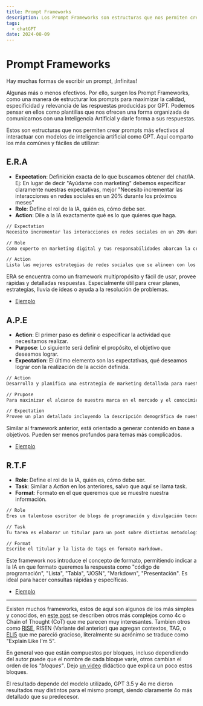 ---
title: Prompt Frameworks
description: Los Prompt Frameworks son estructuras que nos permiten crear prompts más efectivos al interactuar con modelos de inteligencia artificial como GPT.
tags:
  - chatGPT
date: 2024-08-09
---

# Prompt Frameworks

Hay muchas formas de escribir un prompt, ¡Infinitas!

Algunas más o menos efectivos. Por ello, surgen los Prompt Frameworks, como una manera de estructurar los prompts para maximizar la calidad, especificidad y relevancia de las respuestas producidas por GPT. Podemos pensar en ellos como plantillas que nos ofrecen una forma organizada de comunicarnos con una Inteligencia Artificial y darle forma a sus respuestas.

Estos son estructuras que nos permiten crear prompts más efectivos al interactuar con modelos de inteligencia artificial como GPT. Aquí comparto los más comúnes y fáciles de utilizar:

## E.R.A

- **Expectation**: Definición exacta de lo que buscamos obtener del chat/IA. Ej: En lugar de decir "Ayúdame con marketing" debemos especificar claramente nuestras expectativas, mejor "Necesito incrementar las interacciones en redes sociales en un 20% durante los próximos meses"
- **Role**: Define el rol de la IA, quién es, cómo debe ser.
- **Action**: Dile a la IA exactamente qué es lo que quieres que haga.

```txt
// Expectation
Necesito incrementar las interacciones en redes sociales en un 20% durante los próximos dos meses.

// Role
Como experto en marketing digital y tus responsabilidades abarcan la creación y ejecución de estrategias de marketing en redes sociales.

// Action
Lista las mejores estrategias de redes sociales que se alineen con los valores de mi marca personal y me permitan llegar a mi audiencia objetivo.
```

ERA se encuentra como un framework multipropósito y fácil de usar, provee rápidas y detalladas respuestas. Especialmente útil para crear planes, estrategias, lluvia de ideas o ayuda a la resolución de problemas.

- [Ejemplo](https://chatgpt.com/share/5b9bd9e3-5782-4a90-b7b5-72b466ae6232)

## A.P.E

- **Action**: El primer paso es definir o especificar la actividad que necesitamos realizar.
- **Purpose**: Lo siguiente será definir el propósito, el objetivo que deseamos lograr.
- **Expectation**: El último elemento son las expectativas, qué deseamos lograr con la realización de la acción definida.

```txt
// Action
Desarrolla y planifica una estrategia de marketing detallada para nuestro próximo lanzamiento de producto.

// Prupose
Para maximizar el alcance de nuestra marca en el mercado y el conocimiento de nuestra compañía.

// Expectation
Provee un plan detallado incluyendo la descripción demográfica de nuestro público objetivo, canales de marketing tradicionales y estrategias clave de mensajería.
```

Similar al framework anterior, está orientado a generar contenido en base a objetivos. Pueden ser menos profundos para temas más complicados.

- [Ejemplo](https://chatgpt.com/share/ed4f9b7b-65d1-409a-b0ff-1372cb10eb8c)

## R.T.F

- **Role**: Define el rol de la IA, quién es, cómo debe ser.
- **Task**: Similar a _Action_ en los anteriores, salvo que aquí se llama task.
- **Format**: Formato en el que queremos que se muestre nuestra información.

```txt
// Role
Eres un talentoso escritor de blogs de programación y divulgación tecnológica.

// Task
Tu tarea es elaborar un titular para un post sobre distintas metodologías de comunicación con una IA y listar los tags para calificar dicho post.

// Format
Escribe el titular y la lista de tags en formato markdown.
```

Este framework nos introduce el concepto de formato, permitiendo indicar a la IA en que formato queremos la respuesta como "código de programación", "Lista", "Tabla", "JOSN", "Markdown", "Presentación". Es ideal para hacer consultas rápidas y específicas.

- [Ejemplo](https://chatgpt.com/share/0a9901b2-3aa9-4df0-9941-0f4160926209)

---

Existen muchos frameworks, estos de aquí son algunos de los más simples y conocidos, en [este post](https://medium.com/@djanan/ai-prompt-frameworks-that-will-make-you-millions-0edaad338658) se describen otros más complejos como 4c o Chain of Thought (CoT) que me parecen muy interesantes. Tambien otros como [RISE](https://beeazt.com/knowledge-base/prompt-frameworks/the-rise-framework/), RISEN (Variante del anterior) que agregan contextos, TAG, o [ELI5](https://beeazt.com/knowledge-base/prompt-frameworks/the-explain-like-i-am-five-eli5-framework/) que me pareció gracioso, literalmente su acrónimo se traduce como "Explain Like I'm 5".

En general veo que están compuestos por bloques, incluso dependiendo del autor puede que el nombre de cada bloque varíe, otros cambian el orden de los _"bloques"_. Dejo [un video](https://www.youtube.com/watch?v=jC4v5AS4RIM&t=40s) didáctico que explica un poco estos bloques.

El resultado depende del modelo utilizado, GPT 3.5 y 4o me dieron resultados muy distintos para el mismo prompt, siendo claramente 4o más detallado que su predecesor.
